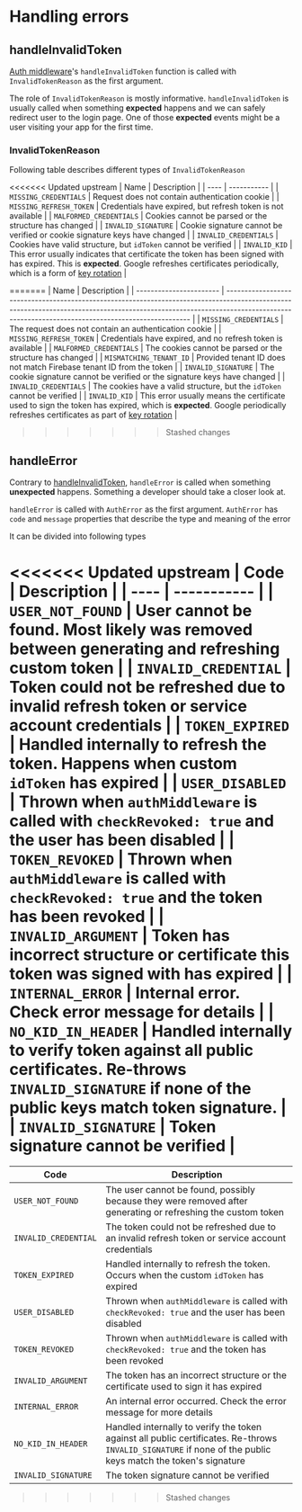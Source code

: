 # Handling errors

## handleInvalidToken

[Auth middleware](/docs/usage/middleware)'s `handleInvalidToken` function is called with `InvalidTokenReason` as the first argument.

The role of `InvalidTokenReason` is mostly informative. `handleInvalidToken` is usually called when something **expected** happens and we can safely redirect user to the login page. One of those **expected** events might be a user visiting your app for the first time.

### InvalidTokenReason

Following table describes different types of `InvalidTokenReason`

<<<<<<< Updated upstream
| Name | Description |
| ---- | ----------- |
| `MISSING_CREDENTIALS` | Request does not contain authentication cookie |
| `MISSING_REFRESH_TOKEN` | Credentials have expired, but refresh token is not available |
| `MALFORMED_CREDENTIALS` | Cookies cannot be parsed or the structure has changed |
| `INVALID_SIGNATURE` | Cookie signature cannot be verified or cookie signature keys have changed |
| `INVALID_CREDENTIALS` | Cookies have valid structure, but `idToken` cannot be verified |
| `INVALID_KID` | This error usually indicates that certificate the token has been signed with has expired. This is **expected**. Google refreshes certificates periodically, which is a form of [key rotation](https://developer.okta.com/docs/concepts/key-rotation/) |

=======
| Name                    | Description                                                                                                                                                                                                                      |
| ----------------------- | -------------------------------------------------------------------------------------------------------------------------------------------------------------------------------------------------------------------------------- |
| `MISSING_CREDENTIALS`   | The request does not contain an authentication cookie                                                                                                                                                                            |
| `MISSING_REFRESH_TOKEN` | Credentials have expired, and no refresh token is available                                                                                                                                                                      |
| `MALFORMED_CREDENTIALS` | The cookies cannot be parsed or the structure has changed                                                                                                                                                                        |
| `MISMATCHING_TENANT_ID` | Provided tenant ID does not match Firebase tenant ID from the token                                                                                                                                                              |
| `INVALID_SIGNATURE`     | The cookie signature cannot be verified or the signature keys have changed                                                                                                                                                       |
| `INVALID_CREDENTIALS`   | The cookies have a valid structure, but the `idToken` cannot be verified                                                                                                                                                         |
| `INVALID_KID`           | This error usually means the certificate used to sign the token has expired, which is **expected**. Google periodically refreshes certificates as part of [key rotation](https://developer.okta.com/docs/concepts/key-rotation/) |
>>>>>>> Stashed changes

## handleError

Contrary to [handleInvalidToken](/docs/errors#handleinvalidtoken), `handleError` is called when something **unexpected** happens. Something a developer should take a closer look at.

`handleError` is called with `AuthError` as the first argument. `AuthError` has `code` and `message` properties that describe the type and meaning of the error

It can be divided into following types

<<<<<<< Updated upstream
| Code | Description |
| ---- | ----------- |
| `USER_NOT_FOUND` | User cannot be found. Most likely was removed between generating and refreshing custom token |
| `INVALID_CREDENTIAL` | Token could not be refreshed due to invalid refresh token or service account credentials |
| `TOKEN_EXPIRED` | Handled internally to refresh the token. Happens when custom `idToken` has expired  |
| `USER_DISABLED` | Thrown when `authMiddleware` is called with `checkRevoked: true` and the user has been disabled |
| `TOKEN_REVOKED` | Thrown when `authMiddleware` is called with `checkRevoked: true` and the token has been revoked |
| `INVALID_ARGUMENT` | Token has incorrect structure or certificate this token was signed with has expired |
| `INTERNAL_ERROR` | Internal error. Check error message for details |
| `NO_KID_IN_HEADER` | Handled internally to verify token against all public certificates. Re-throws `INVALID_SIGNATURE` if none of the public keys match token signature. |
| `INVALID_SIGNATURE` | Token signature cannot be verified |
=======
| Code                 | Description                                                                                                                                                  |
| -------------------- | ------------------------------------------------------------------------------------------------------------------------------------------------------------ |
| `USER_NOT_FOUND`     | The user cannot be found, possibly because they were removed after generating or refreshing the custom token                                                 |
| `INVALID_CREDENTIAL` | The token could not be refreshed due to an invalid refresh token or service account credentials                                                              |
| `TOKEN_EXPIRED`      | Handled internally to refresh the token. Occurs when the custom `idToken` has expired                                                                        |
| `USER_DISABLED`      | Thrown when `authMiddleware` is called with `checkRevoked: true` and the user has been disabled                                                              |
| `TOKEN_REVOKED`      | Thrown when `authMiddleware` is called with `checkRevoked: true` and the token has been revoked                                                              |
| `INVALID_ARGUMENT`   | The token has an incorrect structure or the certificate used to sign it has expired                                                                          |
| `INTERNAL_ERROR`     | An internal error occurred. Check the error message for more details                                                                                         |
| `NO_KID_IN_HEADER`   | Handled internally to verify the token against all public certificates. Re-throws `INVALID_SIGNATURE` if none of the public keys match the token's signature |
| `INVALID_SIGNATURE`  | The token signature cannot be verified                                                                                                                       |
>>>>>>> Stashed changes

